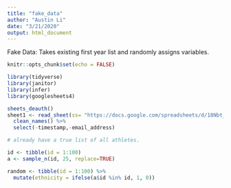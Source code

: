 ```yaml
---
title: "fake_data"
author: "Austin Li"
date: "3/21/2020"
output: html_document
---
```


Fake Data: Takes existing first year list and randomly assigns variables.

```r
knitr::opts_chunk$set(echo = FALSE)

library(tidyverse)
library(janitor)
library(infer)
library(googlesheets4)
```

```r
sheets_deauth()
sheet1 <- read_sheet(ss= "https://docs.google.com/spreadsheets/d/18Nbt_VtV1YARn311z0t2z9vh5DuzAVCGLJrvRsqHuLs/edit#gid=1531565679") %>%
  clean_names() %>%
  select(-timestamp,-email_address)
```

```r

# already have a true list of all athletes.

id <- tibble(id = 1:100)
a <- sample_n(id, 25, replace=TRUE)

random <- tibble(id = 1:100) %>%
  mutate(ethnicity = ifelse(a$id %in% id, 1, 0))
```


